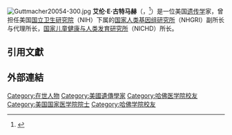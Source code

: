 [[File:Guttmacher20054-300.jpg|thumb]]
'''艾伦·E·古特马赫'''（{{lang-en|Alan Edward Guttmacher}}，{{bd|1949年|}}<ref>{{Cite web |url=https://www.nichd.nih.gov/news/releases/Pages/080615-guttmacher-retirement.aspx |title=存档副本 |access-date=2020-10-02 |archive-date=2017-10-05 |archive-url=https://web.archive.org/web/20171005023111/https://www.nichd.nih.gov/news/releases/Pages/080615-guttmacher-retirement.aspx |dead-url=no }}</ref>）是一位美国[[遗传学|遗传学]]家，曾担任美国[[国立卫生研究院_(美国)|国立卫生研究院]]（NIH）下属的[[国家人类基因组研究所|国家人类基因组研究所]]（NHGRI）副所长与代理所长，[[国家儿童健康与人类发育研究所|国家儿童健康与人类发育研究所]]（NICHD）所长。

==引用文獻==
{{REFLIST}}

== 外部連結 ==

{{DEFAULTSORT: Guttmacher, Alan}}
[[Category:在世人物|Category:在世人物]]
[[Category:美國遺傳學家|Category:美國遺傳學家]]
[[Category:哈佛医学院校友|Category:哈佛医学院校友]]
[[Category:美国国家医学院院士|Category:美国国家医学院院士]]
[[Category:哈佛学院校友|Category:哈佛学院校友]]